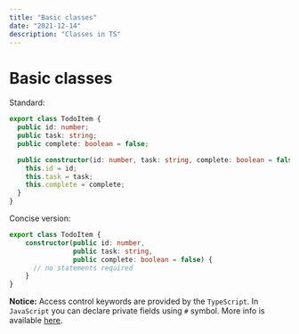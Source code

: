 ```yaml
---
title: "Basic classes"
date: "2021-12-14"
description: "Classes in TS"
---
```


# Basic classes

Standard:

```ts
export class TodoItem {
  public id: number;
  public task: string;
  public complete: boolean = false;

  public constructor(id: number, task: string, complete: boolean = false) {
    this.id = id;
    this.task = task;
    this.complete = complete;
  }
}
```

Concise version:

```ts
export class TodoItem {
    constructor(public id: number,
                public task: string,
                public complete: boolean = false) {
      // no statements required
    }
}
```

__Notice:__ Access control keywords are provided by the `TypeScript`. In `JavaScript` you can declare private fields using `#` symbol. More info is available [here](https://developer.mozilla.org/en-US/docs/Web/JavaScript/Reference/Classes/Private_class_fields).
